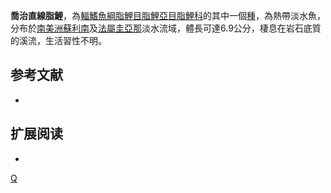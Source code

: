{{Speciesbox 
| taxon = Moenkhausia georgiae
| status = LC
| status_system = IUCN3.1
| authority =  [[Géry|Géry]], 1965
| synonyms = 
}}
'''喬治直線脂鯉'''，為[[輻鰭魚綱|輻鰭魚綱]][[脂鯉目|脂鯉目]][[脂鯉亞目|脂鯉亞目]][[脂鯉科|脂鯉科]]的其中一個[[種|種]]，為熱帶淡水魚，分布於[[南美洲|南美洲]][[蘇利南|蘇利南]]及[[法屬圭亞那|法屬圭亞那]]淡水流域，體長可達6.9公分，棲息在岩石底質的溪流，生活習性不明。

==参考文献==
{{refbegin}}
*{{FishBase_species|genus=Moenkhausia|species=georgiae|year=2013|month=12}}
{{refend}}

== 扩展阅读 ==
{{refbegin}}
*{{wikispecies-inline|Moenkhausia georgiae|喬治直線脂鯉}}
{{refend}}
{{Taxonbar|from=Q5636718}}

[[Category:直線脂鯉屬|Q]]


{{魚類小作品}}